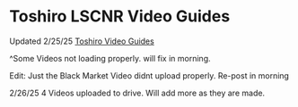 # Toshiro LSCNR Video Guides 

Updated 2/25/25
[Toshiro Video Guides](https://drive.google.com/drive/folders/13x5ls1Nd1ibnF3bBVpP85YyGxcqYP03-?usp=sharing)

^Some Videos not loading properly. will fix in morning.

Edit: Just the Black Market Video didnt upload properly. Re-post in morning

2/26/25 4 Videos uploaded to drive. Will add more as they are made. 
